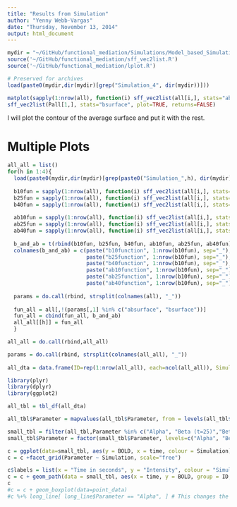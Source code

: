 ```yaml
---
title: "Results from Simulation"
author: "Yenny Webb-Vargas"
date: "Thursday, November 13, 2014"
output: html_document
---
```



```r
mydir = "~/GitHub/functional_mediation/Simulations/Model_based_Simulation/gypsie/sff_simulation/"
source('~/GitHub/functional_mediation/sff_vec2list.R')
source('~/GitHub/functional_mediation/lplot.R')
```

```r
# Preserved for archives
load(paste0(mydir,dir(mydir)[grep("Simulation_4", dir(mydir))]))

matplot(sapply(1:nrow(all), function(i) sff_vec2list(all[i,], stats="abfunction")),type="l",col = rgb(200,1,1, 30, maxColorValue = 255), main="Alpha*Beta function")
sff_vec2list(Pall[1,], stats="bsurface", plot=TRUE, returns=FALSE)
```

I will plot the contour of the average surface and put it with the rest.


# Multiple Plots

```r
all_all = list()
for(h in 1:4){
  load(paste0(mydir,dir(mydir)[grep(paste0("Simulation_",h), dir(mydir))]))
  
  b10fun = sapply(1:nrow(all), function(i) sff_vec2list(all[i,], stats="bsurface", surface=list(s=10,t="all")))
  b25fun = sapply(1:nrow(all), function(i) sff_vec2list(all[i,], stats="bsurface", surface=list(s=25,t="all")))
  b40fun = sapply(1:nrow(all), function(i) sff_vec2list(all[i,], stats="bsurface", surface=list(s=40,t="all")))
  
  ab10fun = sapply(1:nrow(all), function(i) sff_vec2list(all[i,], stats="absurface", surface=list(s=10,t="all")))
  ab25fun = sapply(1:nrow(all), function(i) sff_vec2list(all[i,], stats="absurface", surface=list(s=25,t="all")))
  ab40fun = sapply(1:nrow(all), function(i) sff_vec2list(all[i,], stats="absurface", surface=list(s=40,t="all")))
  
  b_and_ab = t(rbind(b10fun, b25fun, b40fun, ab10fun, ab25fun, ab40fun))
  colnames(b_and_ab) = c(paste("b10function", 1:nrow(b10fun), sep="_"),
                         paste("b25function", 1:nrow(b10fun), sep="_"),
                         paste("b40function", 1:nrow(b10fun), sep="_"),
                         paste("ab10function", 1:nrow(b10fun), sep="_"),
                         paste("ab25function", 1:nrow(b10fun), sep="_"),
                         paste("ab40function", 1:nrow(b10fun), sep="_"))
  
  params = do.call(rbind, strsplit(colnames(all), "_"))
  
  fun_all = all[,!(params[,1] %in% c("absurface", "bsurface"))]
  fun_all = cbind(fun_all, b_and_ab)
  all_all[[h]] = fun_all
  }

all_all = do.call(rbind,all_all)

params = do.call(rbind, strsplit(colnames(all_all), "_"))
  
all_dta = data.frame(ID=rep(1:nrow(all_all), each=ncol(all_all)), Simulation = paste0("Simulation ",rep(1:4, each=nrow(all)*nrow(params))), Parameter=params[,1], time = as.numeric(params[,2]), BOLD = c(t(all_all)))
```

```r
library(plyr)
library(dplyr)
library(ggplot2)

all_tbl = tbl_df(all_dta) 

all_tbl$Parameter = mapvalues(all_tbl$Parameter, from = levels(all_tbl$Parameter), to = c("Alpha*Beta (t=10)","Alpha*Beta (t=25)","Alpha*Beta (t=40)", "Alpha*Beta", "Alpha", "Beta (t=10)","Beta (t=25)","Beta (t=40)", "Delta 1","Delta 2", "Gamma"))

small_tbl = filter(all_tbl,Parameter %in% c("Alpha", "Beta (t=25)","Beta (t=40)", "Alpha*Beta", "Gamma"))
small_tbl$Parameter = factor(small_tbl$Parameter, levels=c("Alpha", "Beta (t=25)","Beta (t=40)", "Alpha*Beta", "Gamma"))
```

```r
c = ggplot(data=small_tbl, aes(y = BOLD, x = time, colour = Simulation))
c = c +facet_grid(Parameter ~ Simulation, scale="free")

c$labels = list(x = "Time in seconds", y = "Intensity", colour = "Simulation")
c = c + geom_path(data = small_tbl, aes(x = time, y = BOLD, group = ID, colour = Simulation), size = 0.7, alpha = 0.05) + guides(colour=FALSE)
c
#c = c + geom_boxplot(data=point_data)
#c %+% long_line[ long_line$Parameter == "Alpha", ] # This changes the dataset used to plot
```


